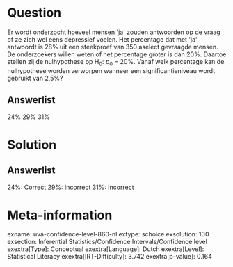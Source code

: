 Question
========

Er wordt onderzocht hoeveel mensen \'ja\' zouden antwoorden op de vraag
of ze zich wel eens depressief voelen. Het percentage dat met \'ja\'
antwoordt is 28% uit een steekproef van 350 aselect gevraagde mensen. De
onderzoekers willen weten of het percentage groter is dan 20%. Daartoe
stellen zij de nulhypothese op H~0~: *p*~0~ = 20%. Vanaf welk percentage
kan de nulhypothese worden verworpen wanneer een significantieniveau
wordt gebruikt van 2,5%?

Answerlist
----------

24%
29%
31%

Solution
========

Answerlist
----------

24%: Correct
29%: Incorrect
31%: Incorrect

Meta-information
================
exname: uva-confidence-level-860-nl
extype: schoice
exsolution: 100
exsection: Inferential Statistics/Confidence Intervals/Confidence level
exextra[Type]: Conceptual
exextra[Language]: Dutch
exextra[Level]: Statistical Literacy
exextra[IRT-Difficulty]: 3.742
exextra[p-value]: 0.164
